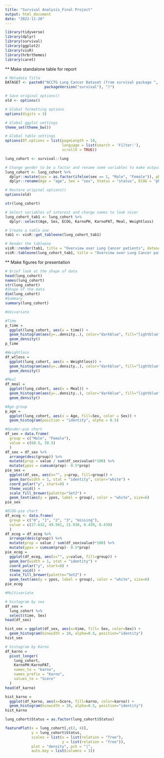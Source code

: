 ```yaml
---
title: "Survival Analysis_Final Project"
output: html_document
date: "2022-11-20"
---
```


```r
library(tidyverse)
library(dplyr)
library(survival)
library(ggplot2)
library(visR)
library(hrbrthemes)
library(caret)
```



** Make standalone table for report
```r
# Metadata Title
DATASET <- paste0("NCCTG Lung Cancer Dataset (from survival package ", 
                  packageVersion("survival"), ")")

# Save original options()
old <- options()  

# Global formatting options
options(digits = 3)

# Global ggplot settings
theme_set(theme_bw())

# Global table settings 
options(DT.options = list(pageLength = 10, 
                          language = list(search = 'Filter:'), 
                          scrollX = TRUE))

lung_cohort <- survival::lung

# Change gender to be a factor and rename some variables to make output look nicer
lung_cohort <- lung_cohort %>%  
  dplyr::mutate(sex = as.factor(ifelse(sex == 1, "Male", "Female")), ph.ecog = factor(ph.ecog))  %>%  
  dplyr::rename(Age = "age", Sex = "sex", Status = "status", ECOG = "ph.ecog", KarnoPH = "ph.karno", KarnoPAT = "pat.karno", Meal = "meal.cal", Weightloss="wt.loss")

# Restore original options()
options(old)
```


```r
str(lung_cohort)

# Select variables of interest and change names to look nicer
lung_cohort_tab1 <- lung_cohort %>%  
  dplyr::select(Age, Sex, ECOG, KarnoPH, KarnoPAT, Meal, Weightloss) 

# Create a table one
tab1 <- visR::get_tableone(lung_cohort_tab1)

# Render the tableone
visR::render(tab1, title = "Overview over Lung Cancer patients", datasource = DATASET)
visR::tableone(lung_cohort_tab1, title = "Overview over Lung Cancer patients", datasource = DATASET)

```

** Make figures for presentation
```r
# brief look at the shape of data
head(lung_cohort)
names(lung_cohort)
str(lung_cohort)
#Shape of the data
dim(lung_cohort)
#Summary
summary(lung_cohort)

```

```r
#Univariate

#Time
p_time = 
  ggplot(lung_cohort, aes(x = time)) + 
  geom_histogram(aes(y=..density..), color="darkblue", fill="lightblue") +
  geom_density() 
p_time

#Weightloss
df_wtloss =
  ggplot(lung_cohort, aes(x = Weightloss)) + 
  geom_histogram(aes(y=..density..), color="darkblue", fill="lightblue") +
  geom_density() 

#Meal
df_meal =
  ggplot(lung_cohort, aes(x = Meal)) + 
  geom_histogram(aes(y=..density..), color="darkblue", fill="lightblue") +
  geom_density() 

#Age-group
p_age = 
  ggplot(lung_cohort, aes(x = Age, fill=Sex, color = Sex)) + 
  geom_histogram(position = "identity", alpha = 0.5)

#Gender-pie chart
df_sex = data.frame(
  group = c("Male", "Female"),
  value = c(60.5, 39.5)
  )
df_sex = df_sex %>%
  arrange(desc(group)) %>%
  mutate(prop = value / sum(df_sex$value)*100) %>%
  mutate(ypos = cumsum(prop)- 0.5*prop)
pie_sex = 
  ggplot(df_sex, aes(x="", y=prop, fill=group)) + 
  geom_bar(width = 1, stat = "identity", color="white") + 
  coord_polar("y", start=0) +
  theme_void() +
  scale_fill_brewer(palette="Set2") +
  geom_text(aes(y = ypos, label = group), color = "white", size=6)
pie_sex

#ECOG-pie chart
df_ecog <- data.frame(
  group = c("0", "1", "2", "3", "missing"),
  value = c(27.632, 49.561, 21.930, 0.439, 0.439)
  )
df_ecog = df_ecog %>%
  arrange(desc(group)) %>%
  mutate(prop = value / sum(df_sex$value)*100) %>%
  mutate(ypos = cumsum(prop)- 0.5*prop)
pie_ecog = 
  ggplot(df_ecog, aes(x="", y=value, fill=group)) + 
  geom_bar(width = 1, stat = "identity") + 
  coord_polar("y", start=0) +
  theme_void() +
  scale_fill_brewer(palette="Set2") +
  geom_text(aes(y = ypos, label = group), color = "white", size=6)
pie_ecog

```

```r
#Multivariate

# histogram by sex
df_sex =
  lung_cohort %>%
  select(time, Sex)
head(df_sex)

hist_sex = ggplot(df_sex, aes(x=time, fill= Sex, color=Sex)) + 
  geom_histogram(binwidth = 10, alpha=0.5, position="identity")
hist_sex

# histogram by Karno
df_karno = 
  pivot_longer(
    lung_cohort,
    KarnoPH:KarnoPAT,
    names_to = "karno",
    names_prefix = "Karno",
    values_to = "Score"
  )
head(df_karno)

hist_karno =
  ggplot(df_karno, aes(x=Score, fill=karno, color=karno)) + 
  geom_histogram(binwidth = 10, alpha=0.5, position="identity")
hist_karno  

lung_cohort$Status = as.factor(lung_cohort$Status)

featurePlot(x = lung_cohort[,c(2, 4)], 
            y = lung_cohort$Status,
            scales = list(x = list(relation = "free"), 
                          y = list(relation = "free")),
            plot = "density", pch = "|", 
            auto.key = list(columns = 3))
```

